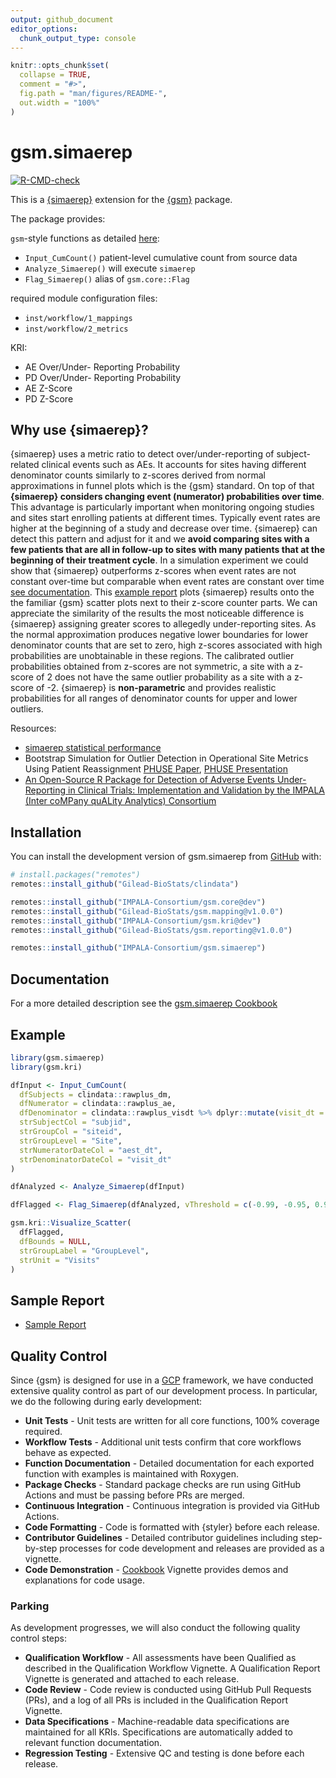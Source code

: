 ```yaml
---
output: github_document
editor_options: 
  chunk_output_type: console
---
```


<!-- README.md is generated from README.Rmd. Please edit that file -->

```r
knitr::opts_chunk$set(
  collapse = TRUE,
  comment = "#>",
  fig.path = "man/figures/README-",
  out.width = "100%"
)
```

# gsm.simaerep

<!-- badges: start -->
[![R-CMD-check](https://github.com/IMPALA-Consortium/gsm.simaerep/actions/workflows/R-CMD-check.yaml/badge.svg)](https://github.com/IMPALA-Consortium/gsm.simaerep/actions/workflows/R-CMD-check.yaml)
<!-- badges: end -->

This is a [{simaerep}](https://github.com/openpharma/simaerep/) extension for the [{gsm}](https://github.com/Gilead-BioStats/gsm) package.

The package provides:

`gsm`-style functions as detailed [here](https://gilead-biostats.github.io/gsm/articles/DataModel.html):

- `Input_CumCount()` patient-level cumulative count from source data
- `Analyze_Simaerep()` will execute `simaerep`
- `Flag_Simaerep()` alias of `gsm.core::Flag`

required module configuration files:

- `inst/workflow/1_mappings`
- `inst/workflow/2_metrics`

KRI:

- AE Over/Under- Reporting Probability
- PD Over/Under- Reporting Probability
- AE Z-Score
- PD Z-Score

## Why use {simaerep}?

{simaerep} uses a metric ratio to detect over/under-reporting of subject-related clinical events such as AEs. It accounts for sites having different denominator counts similarly to z-scores derived from normal approximations in funnel plots which is the {gsm} standard. On top of that **{simaerep} considers changing event (numerator) probabilities over time**. This advantage is particularly important when monitoring ongoing studies and sites start enrolling patients at different times. Typically event rates are higher at the beginning of a study and decrease over time. {simaerep} can detect this pattern and adjust for it and we **avoid comparing sites with a few patients that are all in follow-up to sites with many patients that at the beginning of their treatment cycle**. In a simulation experiment we could show that {simaerep} outperforms z-scores when event rates are not constant over-time but comparable when event rates are constant over time [see documentation](https://openpharma.github.io/simaerep/articles/funnel_perf.html). This [example report](https://impala-consortium.github.io/gsm.simaerep/report_kri_site.html) plots {simaerep} results onto the the familiar {gsm} scatter plots next to their z-score counter parts. We can appreciate the similarity of the results the most noticeable difference is {simaerep} assigning greater scores to allegedly under-reporting sites. As the normal approximation produces negative lower boundaries for lower denominator counts that are set to zero, high z-scores associated with high probabilities are unobtainable in these regions. The calibrated outlier probabilities obtained from z-scores are not symmetric, a site with a z-score of 2 does not have the same outlier probability as a site with a z-score of -2. {simaerep} is **non-parametric** and provides realistic probabilities for all ranges of denominator counts for upper and lower outliers.

Resources:

- [simaerep statistical performance](https://openpharma.github.io/simaerep/articles/performance.html)
- Bootstrap Simulation for Outlier Detection in Operational Site Metrics Using Patient Reassignment [PHUSE Paper](https://phuse.s3.eu-central-1.amazonaws.com/Archive/2024/Connect/EU/Strasbourg/PAP_AR04.pdf), [PHUSE Presentation](https://phuse.s3.eu-central-1.amazonaws.com/Archive/2024/Connect/EU/Strasbourg/PRE_AR04.pdf)
- [An Open-Source R Package for Detection of Adverse Events Under-Reporting in Clinical Trials: Implementation and Validation by the IMPALA (Inter coMPany quALity Analytics) Consortium](https://link.springer.com/article/10.1007/s43441-024-00631-8)

## Installation

You can install the development version of gsm.simaerep from [GitHub](https://github.com/IMPALA-Consortium/gsm.simaerep/) with:

``` r
# install.packages("remotes")
remotes::install_github("Gilead-BioStats/clindata")

remotes::install_github("IMPALA-Consortium/gsm.core@dev")
remotes::install_github("Gilead-BioStats/gsm.mapping@v1.0.0")
remotes::install_github("IMPALA-Consortium/gsm.kri@dev")
remotes::install_github("Gilead-BioStats/gsm.reporting@v1.0.0")

remotes::install_github("IMPALA-Consortium/gsm.simaerep")
```

## Documentation

For a more detailed description see the [gsm.simaerep Cookbook](https://impala-consortium.github.io/gsm.simaerep/articles/Cookbook.html)

## Example

```r
library(gsm.simaerep)
library(gsm.kri)

dfInput <- Input_CumCount(
  dfSubjects = clindata::rawplus_dm,
  dfNumerator = clindata::rawplus_ae,
  dfDenominator = clindata::rawplus_visdt %>% dplyr::mutate(visit_dt = lubridate::ymd(visit_dt)),
  strSubjectCol = "subjid",
  strGroupCol = "siteid",
  strGroupLevel = "Site",
  strNumeratorDateCol = "aest_dt",
  strDenominatorDateCol = "visit_dt"
)

dfAnalyzed <- Analyze_Simaerep(dfInput)

dfFlagged <- Flag_Simaerep(dfAnalyzed, vThreshold = c(-0.99, -0.95, 0.95, 0.99))

gsm.kri::Visualize_Scatter(
  dfFlagged,
  dfBounds = NULL,
  strGroupLabel = "GroupLevel",
  strUnit = "Visits"
)
```

## Sample Report

- [Sample Report](https://impala-consortium.github.io/gsm.simaerep/report_kri_site.html)

## Quality Control

Since {gsm} is designed for use in a [GCP](https://en.wikipedia.org/wiki/Good_clinical_practice) framework, we have conducted extensive quality control as part of our development process. In particular, we do the following during early development:  

- **Unit Tests** - Unit tests are written for all core functions, 100% coverage required.
- **Workflow Tests** - Additional unit tests confirm that core workflows behave as expected.
- **Function Documentation** - Detailed documentation for each exported function with examples is maintained with Roxygen.
- **Package Checks** - Standard package checks are run using GitHub Actions and must be passing before PRs are merged.
- **Continuous Integration** - Continuous integration is provided via GitHub Actions. 
- **Code Formatting** - Code is formatted with {styler} before each release.
- **Contributor Guidelines** - Detailed contributor guidelines including step-by-step processes for code development and releases are provided as a vignette.
- **Code Demonstration** - [Cookbook](https://impala-consortium.github.io/gsm.simaerep/articles/Cookbook.html) Vignette provides demos and explanations for code usage. 


### Parking

As development progresses, we will also conduct the following quality control steps:

- **Qualification Workflow** - All assessments have been Qualified as described in the Qualification Workflow Vignette. A Qualification Report Vignette is generated and attached to each release. 
- **Code Review** - Code review is conducted using GitHub Pull Requests (PRs), and a log of all PRs is included in the Qualification Report Vignette.
- **Data Specifications** - Machine-readable data specifications are maintained for all KRIs. Specifications are automatically added to relevant function documentation.
- **Regression Testing** - Extensive QC and testing is done before each release. 
